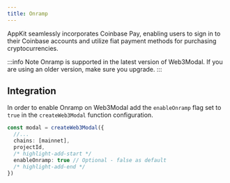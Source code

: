 ```yaml
---
title: Onramp
---
```


AppKit seamlessly incorporates Coinbase Pay, enabling users to sign in to their Coinbase accounts and utilize fiat payment methods for purchasing cryptocurrencies.

:::info Note
Onramp is supported in the latest version of Web3Modal. If you are using an older version, make sure you upgrade.
:::

## Integration

In order to enable Onramp on Web3Modal add the `enableOnramp` flag set to `true` in the `createWeb3Modal` function configuration.

```ts
const modal = createWeb3Modal({
  //...
  chains: [mainnet],
  projectId,
  /* highlight-add-start */
  enableOnramp: true // Optional - false as default
  /* highlight-add-end */
})
```
